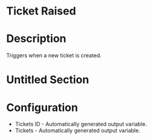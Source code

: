 ﻿# Ticket Raised

# Description

Triggers when a new ticket is created.

# Untitled Section

# Configuration







* Tickets ID - Automatically generated output variable.
* Tickets - Automatically generated output variable.
